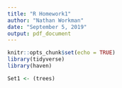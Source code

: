 ---
title: "R Homework1"
author: "Nathan Workman"
date: "September 5, 2019"
output: pdf_document
---

```{r setup, include=FALSE}
knitr::opts_chunk$set(echo = TRUE)
library(tidyverse)
library(haven)
```


```{r}
Set1 <- (trees)
```
